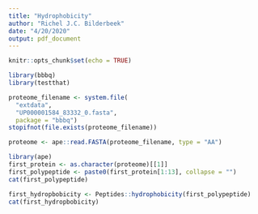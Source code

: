 ```yaml
---
title: "Hydrophobicity"
author: "Richel J.C. Bilderbeek"
date: "4/20/2020"
output: pdf_document
---
```


```r
knitr::opts_chunk$set(echo = TRUE)
```

```r
library(bbbq)
library(testthat)
```

```r
proteome_filename <- system.file(
  "extdata", 
  "UP000001584_83332_0.fasta", 
  package = "bbbq")
stopifnot(file.exists(proteome_filename))
```

```r
proteome <- ape::read.FASTA(proteome_filename, type = "AA")
```
```r
library(ape)
first_protein <- as.character(proteome)[[1]]
first_polypeptide <- paste0(first_protein[1:13], collapse = "")
cat(first_polypeptide)
```

```r
first_hydropbobicity <- Peptides::hydrophobicity(first_polypeptide)
cat(first_hydropbobicity)
```
